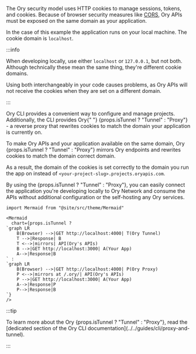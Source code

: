 The Ory security model uses HTTP cookies to manage sessions, tokens, and cookies. Because of browser security measures like
[CORS](https://developer.mozilla.org/en-US/docs/Web/HTTP/CORS), Ory APIs must be exposed on the same domain as your application.

In the case of this example the application runs on your local machine. The cookie domain is `localhost`.

:::info

When developing locally, use either `localhost` or `127.0.0.1`, but not both. Although technically these mean the same thing,
they're different cookie domains.

Using both interchangeably in your code causes problems, as Ory APIs will not receive the cookies when they are set on a different
domain.

:::

<p>
  Ory CLI provides a convenient way to configure and manage projects. Additionally, the CLI provides Ory{" "}
  {props.isTunnel ? "Tunnel" : "Proxy"} - a reverse proxy that rewrites cookies to match the domain your application is currently
  on.
</p>

<p>
  To make Ory APIs and your application available on the same domain, Ory {props.isTunnel ? "Tunnel" : "Proxy"} mirrors Ory
  endpoints and rewrites cookies to match the domain correct domain.
</p>

As a result, the domain of the cookies is set correctly to the domain you run the app on instead of
`<your-project-slug>.projects.oryapis.com`.

<p>
  By using the {props.isTunnel ? "Tunnel" : "Proxy"}, you can easily connect the application you're developing locally to Ory
  Network and consume the APIs without additional configuration or the self-hosting any Ory services.
</p>

```mdx-code-block
import Mermaid from "@site/src/theme/Mermaid"

<Mermaid
  chart={props.isTunnel ?
`graph LR
    B(Browser) -->|GET http://localhost:4000| T(Ory Tunnel)
    T -->|Response| B
    T <-->|mirrors| API(Ory's APIs)
    B -->|GET http://localhost:3000| A(Your App)
    A-->|Response|B
` :
`graph LR
    B(Browser) -->|GET http://localhost:4000| P(Ory Proxy)
    P <-->|mirrors at /.ory/| API(Ory's APIs)
    P -->|GET http://localhost:3000| A(Your App)
    A-->|Response|P
    P-->|Response|B
`}
/>
```

:::tip

<p>
  To learn more about the Ory {props.isTunnel ? "Tunnel" : "Proxy"}, read the [dedicated section of the Ory CLI
  documentation](../../guides/cli/proxy-and-tunnel).
</p>

:::

